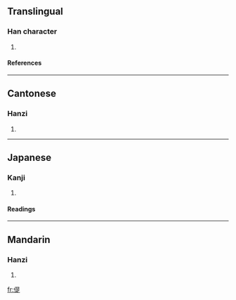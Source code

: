 ==Translingual==
===Han character===
{{Han char|rn=9|rad=人|as=09|sn=11|four=2628<sub>1</sub>|canj=人日一人 (OAMO)}}
# {{defn|Han}}
====References====
{{Han ref|kx=0110.090|dkj=00841|dj=0235.040|hdz=10189.090|uh=504D|ud=20557|bh=D456|bd=54358}}
----
==Cantonese==
===Hanzi===
{{yue-hanzi|jyut=|y=tai4}}
# {{defn|Cantonese}}
----
==Japanese==
===Kanji===
{{ja-kanji|grade=|rs=人09}}
# {{defn|Japanese}}
====Readings====
{{ja-readings|on=[[てい]] (tei), [[だい]] (dai)|kun=[[ゆるやか]] (yuruyaka)}}
----
==Mandarin==
===Hanzi===
{{cmn-hanzi|pin=[[tí]] ([[ti2]])|wg=t'i<sup>2</sup>}}
# {{defn|Mandarin}}

[[fr:偍]]
